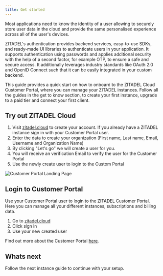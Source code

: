```yaml
---
title: Get started
---
```



Most applications need to know the identity of a user allowing to securely store user data in the cloud and provide the same personalised experience across all of the user's devices.

ZITADEL's authentication provides backend services, easy-to-use SDKs, and ready-made UI libraries to authenticate users in your application. It supports authentication using passwords and applies additional security with the help of a second factor, for example OTP, to ensure a safe and secure access.
It additionally leverages industry standards like OAuth 2.0 and OpenID Connect such that it can be easily integrated in your custom backend.

This guide provides a quick start on how to onboard to the ZITADEL Cloud Customer Portal, where you can manage your ZITADEL instances.
Follow all the guides in the get to know section, to create your first instance, upgrade to a paid tier and connect your first client.

## Try out ZITADEL Cloud

1. Visit [zitadel.cloud](https://zitadel.cloud/) to create your account. If you already have a ZITADEL instance sign in with your Customer Portal user.
2. Enter the data to create your organization (First name, Last name, Email, Username and Organization Name)
3. By clicking "Let's go" we will create a user for you.
4. You will receive an verification Email to verify the user for the Customer Portal
5. Use the newly create user to login to the Custom Portal

![Customer Portal Landing Page](/img/manuals/portal/customer_portal_landing_page.png)

## Login to Customer Portal

Use your Customer Portal user to login to the ZITADEL Customer Portal.
Here you can manage all your different instances, subscriptions and billing data.

1. Go to [zitadel.cloud](https://zitadel.cloud)
2. Click sign in
3. Use your new created user

Find out more about the Customer Portal [here](/docs/manuals/customerportal/overview).

## Whats next

Follow the next instance guide to continue with your setup.